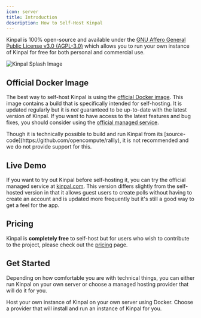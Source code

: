 ```yaml
---
icon: server
title: Introduction
description: How to Self-Host Kinpal
---
```


Kinpal is 100% open-source and available under the [GNU Affero General Public License v3.0 (AGPL-3.0)](https://github.com/opencompute/rallly/blob/main/LICENSE)
which allows you to run your own instance of Kinpal for free for both personal and commercial use.

<Frame>
  <img src="/images/self-hosting/splash.png" alt="Kinpal Splash Image" />
</Frame>

## Official Docker Image

The best way to self-host Kinpal is using the [official Docker image](https://hub.docker.com/r/opencompute/rallly).
This image contains a build that is specifically intended for self-hosting.
It is updated regularly but it is _not_ guaranteed to be up-to-date with the latest version of Kinpal.
If you want to have access to the latest features and bug fixes, you should consider using the [official managed service](https://kinpal.com).

<Note>
  Though it is technically possible to build and run Kinpal from its
  [source-code](https://github.com/opencompute/rallly), it is not recommended and
  we do not provide support for this.
</Note>

## Live Demo

If you want to try out Kinpal before self-hosting it, you can try the official managed service at [kinpal.com](https://kinpal.com).
This version differs slightly from the self-hosted version in that it allows guest users to create polls without having to create an account
and is updated more frequently but it's still a good way to get a feel for the app.

## Pricing

Kinpal is **completely free** to self-host but for users who wish to contribute to the project,
please check out the [pricing](/self-hosting/pricing) page.

## Get Started

Depending on how comfortable you are with technical things, you can either run Kinpal on your own server or choose a managed hosting provider that will do it for you.

<CardGroup cols={2}>
  <Card title="Docker Setup" icon="docker" href="/self-hosting/docker-compose">
    Host your own instance of Kinpal on your own server using Docker.
  </Card>
  <Card
    icon="cloud"
    title="Using a hosting provider"
    href="/self-hosting/managed-hosting"
  >
    Choose a provider that will install and run an instance of Kinpal for you.
  </Card>
</CardGroup>
